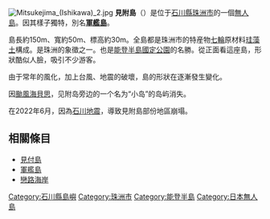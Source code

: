 [[File:Mitsukejima_(Ishikawa)_2.jpg|thumb]]
{{Location map
 |Japan Ishikawa
 |label='''見附島'''
 |position=top
 |width=250
 |float=right
 |mark=red pog.svg
 |marksize=7
 |caption=見附島的位置
 |relief=1
}}
'''見附島'''（{{jpn|j=見附島|hg=みつけじま|rm=Mitsukejima|f=y}}）是位于[[石川縣|石川縣]][[珠洲市|珠洲市]]的一個[[無人島|無人島]]。因其樣子獨特，別名'''[[軍艦島|軍艦島]]'''。

島長約150m、寬約50m、標高約30m。全島都是珠洲市的特産物[[七輪|七輪]]原材料[[珪藻土|珪藻土]]構成。是珠洲的象徵之一。也是[[能登半島國定公園|能登半島國定公園]]的名勝。從正面看這座島，形狀酷似人臉，吸引不少游客。

由于常年的風化，加上台風、地震的破壞，島的形狀在逐漸發生變化。

因[[颱風海貝思_(2019年)|颱風海貝思]]，见附岛旁边的一个名为“小岛”的岛屿消失。

在2022年6月，因為[[2022年石川地震|石川地震]]，導致見附島部份地區崩塌。

== 相關條目 ==
{{Commonscat|Mitsukejima (Ishikawa)}}
* [[見付島|見付島]]
* [[軍艦島|軍艦島]]
* [[戀路海岸|戀路海岸]] 

{{Japan-geo-stub}}
{{Coord|37|23|35|N|137|15|00|E|region:JP-17_type:isle|display=title}}
[[Category:石川縣島嶼|Category:石川縣島嶼]]
[[Category:珠洲市|Category:珠洲市]]
[[Category:能登半島|Category:能登半島]]
[[Category:日本無人島|Category:日本無人島]]